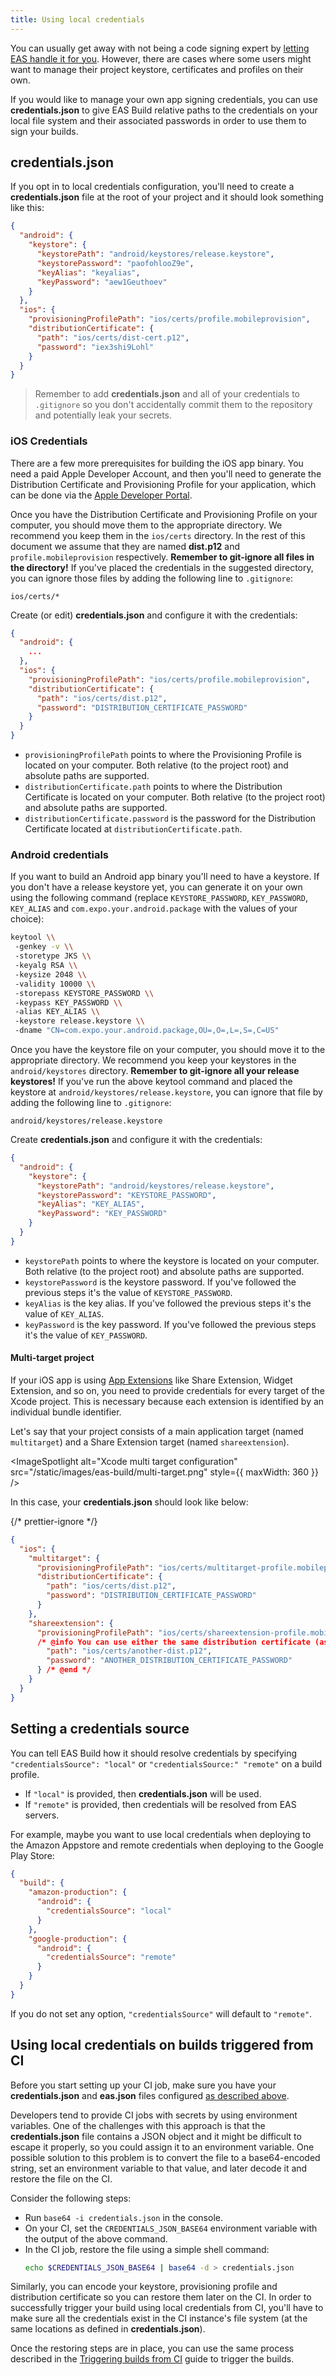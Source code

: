 ```yaml
---
title: Using local credentials
---
```



You can usually get away with not being a code signing expert by [letting EAS handle it for you](managed-credentials.mdx). However, there are cases where some users might want to manage their project keystore, certificates and profiles on their own.

If you would like to manage your own app signing credentials, you can use **credentials.json** to give EAS Build relative paths to the credentials on your local file system and their associated passwords in order to use them to sign your builds.

## credentials.json

If you opt in to local credentials configuration, you'll need to create a **credentials.json** file at the root of your project and it should look something like this:

```json
{
  "android": {
    "keystore": {
      "keystorePath": "android/keystores/release.keystore",
      "keystorePassword": "paofohlooZ9e",
      "keyAlias": "keyalias",
      "keyPassword": "aew1Geuthoev"
    }
  },
  "ios": {
    "provisioningProfilePath": "ios/certs/profile.mobileprovision",
    "distributionCertificate": {
      "path": "ios/certs/dist-cert.p12",
      "password": "iex3shi9Lohl"
    }
  }
}
```

> Remember to add **credentials.json** and all of your credentials to `.gitignore` so you don't accidentally commit them to the repository and potentially leak your secrets.

### iOS Credentials

There are a few more prerequisites for building the iOS app binary. You need a paid Apple Developer Account, and then you'll need to generate the Distribution Certificate and Provisioning Profile for your application, which can be done via the [Apple Developer Portal](https://developer.apple.com/account/resources/certificates/list).

Once you have the Distribution Certificate and Provisioning Profile on your computer, you should move them to the appropriate directory. We recommend you keep them in the `ios/certs` directory. In the rest of this document we assume that they are named **dist.p12** and `profile.mobileprovision` respectively. **Remember to git-ignore all files in the directory!** If you've placed the credentials in the suggested directory, you can ignore those files by adding the following line to `.gitignore`:

```
ios/certs/*
```

Create (or edit) **credentials.json** and configure it with the credentials:

```json
{
  "android": {
    ...
  },
  "ios": {
    "provisioningProfilePath": "ios/certs/profile.mobileprovision",
    "distributionCertificate": {
      "path": "ios/certs/dist.p12",
      "password": "DISTRIBUTION_CERTIFICATE_PASSWORD"
    }
  }
}
```

- `provisioningProfilePath` points to where the Provisioning Profile is located on your computer. Both relative (to the project root) and absolute paths are supported.
- `distributionCertificate.path` points to where the Distribution Certificate is located on your computer. Both relative (to the project root) and absolute paths are supported.
- `distributionCertificate.password` is the password for the Distribution Certificate located at `distributionCertificate.path`.

### Android credentials

If you want to build an Android app binary you'll need to have a keystore. If you don't have a release keystore yet, you can generate it on your own using the following command (replace `KEYSTORE_PASSWORD`, `KEY_PASSWORD`, `KEY_ALIAS` and `com.expo.your.android.package` with the values of your choice):

```sh
keytool \\
 -genkey -v \\
 -storetype JKS \\
 -keyalg RSA \\
 -keysize 2048 \\
 -validity 10000 \\
 -storepass KEYSTORE_PASSWORD \\
 -keypass KEY_PASSWORD \\
 -alias KEY_ALIAS \\
 -keystore release.keystore \\
 -dname "CN=com.expo.your.android.package,OU=,O=,L=,S=,C=US"
```

Once you have the keystore file on your computer, you should move it to the appropriate directory. We recommend you keep your keystores in the `android/keystores` directory. **Remember to git-ignore all your release keystores!** If you've run the above keytool command and placed the keystore at `android/keystores/release.keystore`, you can ignore that file by adding the following line to `.gitignore`:

```
android/keystores/release.keystore
```

Create **credentials.json** and configure it with the credentials:

```json
{
  "android": {
    "keystore": {
      "keystorePath": "android/keystores/release.keystore",
      "keystorePassword": "KEYSTORE_PASSWORD",
      "keyAlias": "KEY_ALIAS",
      "keyPassword": "KEY_PASSWORD"
    }
  }
}
```

- `keystorePath` points to where the keystore is located on your computer. Both relative (to the project root) and absolute paths are supported.
- `keystorePassword` is the keystore password. If you've followed the previous steps it's the value of `KEYSTORE_PASSWORD`.
- `keyAlias` is the key alias. If you've followed the previous steps it's the value of `KEY_ALIAS`.
- `keyPassword` is the key password. If you've followed the previous steps it's the value of `KEY_PASSWORD`.

#### Multi-target project

If your iOS app is using [App Extensions](https://developer.apple.com/app-extensions/) like Share Extension, Widget Extension, and so on, you need to provide credentials for every target of the Xcode project. This is necessary because each extension is identified by an individual bundle identifier.

Let's say that your project consists of a main application target (named `multitarget`) and a Share Extension target (named `shareextension`).

<ImageSpotlight
  alt="Xcode multi target configuration"
  src="/static/images/eas-build/multi-target.png"
  style={{ maxWidth: 360 }}
/>

In this case, your **credentials.json** should look like below:

{/* prettier-ignore */}
```json
{
  "ios": {
    "multitarget": {
      "provisioningProfilePath": "ios/certs/multitarget-profile.mobileprovision",
      "distributionCertificate": {
        "path": "ios/certs/dist.p12",
        "password": "DISTRIBUTION_CERTIFICATE_PASSWORD"
      }
    },
    "shareextension": {
      "provisioningProfilePath": "ios/certs/shareextension-profile.mobileprovision",
      /* @info You can use either the same distribution certificate (as for the first target) or a new one */ "distributionCertificate": {
        "path": "ios/certs/another-dist.p12",
        "password": "ANOTHER_DISTRIBUTION_CERTIFICATE_PASSWORD"
      } /* @end */
    }
  }
}
```

## Setting a credentials source

You can tell EAS Build how it should resolve credentials by specifying `"credentialsSource": "local"` or `"credentialsSource:" "remote"` on a build profile.

- If `"local"` is provided, then **credentials.json** will be used.
- If `"remote"` is provided, then credentials will be resolved from EAS servers.

For example, maybe you want to use local credentials when deploying to the Amazon Appstore and remote credentials when deploying to the Google Play Store:

```json
{
  "build": {
    "amazon-production": {
      "android": {
        "credentialsSource": "local"
      }
    },
    "google-production": {
      "android": {
        "credentialsSource": "remote"
      }
    }
  }
}
```

If you do not set any option, `"credentialsSource"` will default to `"remote"`.

## Using local credentials on builds triggered from CI

Before you start setting up your CI job, make sure you have your **credentials.json** and **eas.json** files configured [as described above](#credentialsjson).

Developers tend to provide CI jobs with secrets by using environment variables. One of the challenges with this approach is that the **credentials.json** file contains a JSON object and it might be difficult to escape it properly, so you could assign it to an environment variable. One possible solution to this problem is to convert the file to a base64-encoded string, set an environment variable to that value, and later decode it and restore the file on the CI.

Consider the following steps:

- Run `base64 -i credentials.json` in the console.
- On your CI, set the `CREDENTIALS_JSON_BASE64` environment variable with the output of the above command.
- In the CI job, restore the file using a simple shell command:
  ```sh
  echo $CREDENTIALS_JSON_BASE64 | base64 -d > credentials.json
  ```

Similarly, you can encode your keystore, provisioning profile and distribution certificate so you can restore them later on the CI. In order to successfully trigger your build using local credentials from CI, you'll have to make sure all the credentials exist in the CI instance's file system (at the same locations as defined in **credentials.json**).

Once the restoring steps are in place, you can use the same process described in the [Triggering builds from CI](/build/building-on-ci.mdx) guide to trigger the builds.

